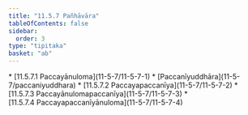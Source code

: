 ```yaml
---
title: "11.5.7 Pañhāvāra"
tableOfContents: false
sidebar:
  order: 3
type: "tipitaka"
basket: "ab"
---
```



<DynamicBreadcrumb />



<TableOfContents>
* [11.5.7.1 Paccayānuloma](11-5-7/11-5-7-1)
* [Paccanīyuddhāra](11-5-7/paccaniyuddhara)
* [11.5.7.2 Paccayapaccanīya](11-5-7/11-5-7-2)
* [11.5.7.3 Paccayānulomapaccanīya](11-5-7/11-5-7-3)
* [11.5.7.4 Paccayapaccanīyānuloma](11-5-7/11-5-7-4)
</TableOfContents>